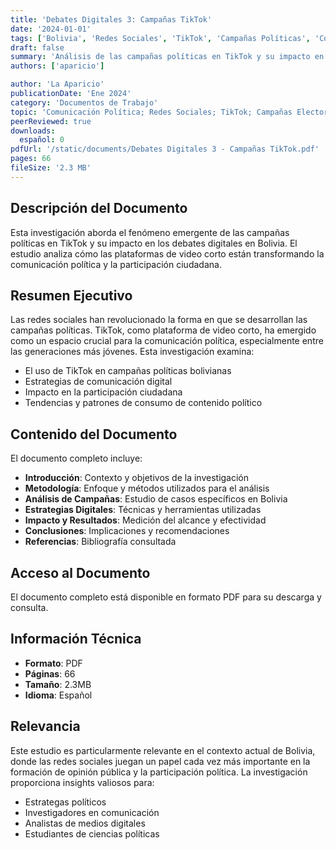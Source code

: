 ```yaml
---
title: 'Debates Digitales 3: Campañas TikTok'
date: '2024-01-01'
tags: ['Bolivia', 'Redes Sociales', 'TikTok', 'Campañas Políticas', 'Comunicación Digital']
draft: false
summary: 'Análisis de las campañas políticas en TikTok y su impacto en los debates digitales en Bolivia. Este estudio examina cómo las plataformas de video corto están transformando la comunicación política.'
authors: ['aparicio']

author: 'La Aparicio'
publicationDate: 'Ene 2024'
category: 'Documentos de Trabajo'
topic: 'Comunicación Política; Redes Sociales; TikTok; Campañas Electorales; Bolivia'
peerReviewed: true
downloads:
  español: 0
pdfUrl: '/static/documents/Debates Digitales 3 - Campañas TikTok.pdf'
pages: 66
fileSize: '2.3 MB'
---
```


## Descripción del Documento

Esta investigación aborda el fenómeno emergente de las campañas políticas en TikTok y su impacto en los debates digitales en Bolivia. El estudio analiza cómo las plataformas de video corto están transformando la comunicación política y la participación ciudadana.

## Resumen Ejecutivo

Las redes sociales han revolucionado la forma en que se desarrollan las campañas políticas. TikTok, como plataforma de video corto, ha emergido como un espacio crucial para la comunicación política, especialmente entre las generaciones más jóvenes. Esta investigación examina:

- El uso de TikTok en campañas políticas bolivianas
- Estrategias de comunicación digital
- Impacto en la participación ciudadana
- Tendencias y patrones de consumo de contenido político

## Contenido del Documento

El documento completo incluye:

- **Introducción**: Contexto y objetivos de la investigación
- **Metodología**: Enfoque y métodos utilizados para el análisis
- **Análisis de Campañas**: Estudio de casos específicos en Bolivia
- **Estrategias Digitales**: Técnicas y herramientas utilizadas
- **Impacto y Resultados**: Medición del alcance y efectividad
- **Conclusiones**: Implicaciones y recomendaciones
- **Referencias**: Bibliografía consultada

## Acceso al Documento

El documento completo está disponible en formato PDF para su descarga y consulta.

## Información Técnica

- **Formato**: PDF
- **Páginas**: 66
- **Tamaño**: 2.3MB
- **Idioma**: Español

## Relevancia

Este estudio es particularmente relevante en el contexto actual de Bolivia, donde las redes sociales juegan un papel cada vez más importante en la formación de opinión pública y la participación política. La investigación proporciona insights valiosos para:

- Estrategas políticos
- Investigadores en comunicación
- Analistas de medios digitales
- Estudiantes de ciencias políticas
